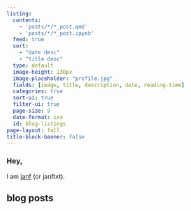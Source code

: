 ```yaml
---
listing:
  contents: 
    - 'posts/*/*_post.qmd'
    - 'posts/*/*_post.ipynb'
  feed: true
  sort: 
    - "date desc"
    - "title desc"
  type: default
  image-height: 130px
  image-placeholder: "profile.jpg"
  fields: [image, title, description, date, reading-time]
  categories: true
  sort-ui: true
  filter-ui: true
  page-size: 9
  date-format: iso
  id: blog-listings
page-layout: full
title-block-banner: false
---
```

::: {.blog-header}
### Hey,
I am [janf](about.qmd) (or janftxt).
:::

## blog posts
::: {#blog-listings}
:::



